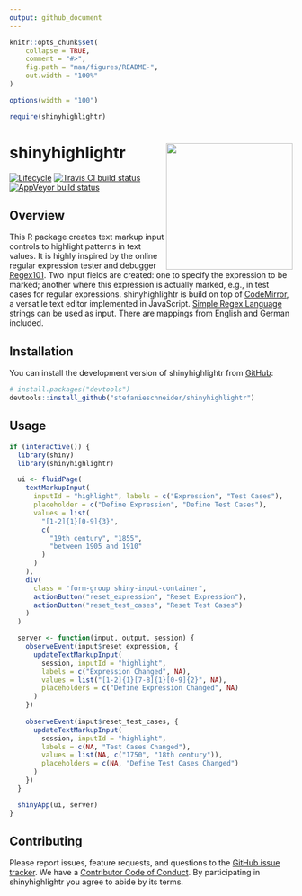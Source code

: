 ```yaml
---
output: github_document
---
```


<!-- README.md is generated from README.Rmd. Please edit that file -->

```r
knitr::opts_chunk$set(
	collapse = TRUE,
	comment = "#>",
	fig.path = "man/figures/README-",
	out.width = "100%"
)

options(width = "100")

require(shinyhighlightr)
```

# shinyhighlightr <img src="man/figures/example.gif" align="right" width="225" />

[![Lifecycle](https://img.shields.io/badge/lifecycle-experimental-orange.svg)](https://www.tidyverse.org/lifecycle/#experimental)
[![Travis CI build status](https://travis-ci.org/stefanieschneider/shinyhighlightr.svg?branch=master)](https://travis-ci.org/stefanieschneider/shinyhighlightr)
[![AppVeyor build status](https://ci.appveyor.com/api/projects/status/github/stefanieschneider/shinyhighlightr?branch=master&svg=true)](https://ci.appveyor.com/project/stefanieschneider/shinyhighlightr)

## Overview

This R package creates text markup input controls to highlight patterns in text values. It is highly inspired by the online regular expression tester and debugger [Regex101](https://regex101.com/). Two input fields are created: one to specify the expression to be marked; another where this expression is actually marked, e.g., in test cases for regular expressions. shinyhighlightr is build on top of [CodeMirror](https://github.com/codemirror/CodeMirror), a versatile text editor implemented in JavaScript. [Simple Regex Language](https://simple-regex.com/) strings can be used as input. There are mappings from English and German included.

## Installation

You can install the development version of shinyhighlightr from [GitHub](https://github.com/stefanieschneider/shinyhighlightr):

``` r
# install.packages("devtools")
devtools::install_github("stefanieschneider/shinyhighlightr")
```

## Usage

```r
if (interactive()) {
  library(shiny)
  library(shinyhighlightr)

  ui <- fluidPage(
    textMarkupInput(
      inputId = "highlight", labels = c("Expression", "Test Cases"),
      placeholder = c("Define Expression", "Define Test Cases"),
      values = list(
        "[1-2]{1}[0-9]{3}", 
        c(
          "19th century", "1855", 
          "between 1905 and 1910"
        )
      )
    ),
    div(
      class = "form-group shiny-input-container",
      actionButton("reset_expression", "Reset Expression"),
      actionButton("reset_test_cases", "Reset Test Cases")
    )
  )

  server <- function(input, output, session) {
    observeEvent(input$reset_expression, {
      updateTextMarkupInput(
        session, inputId = "highlight",
        labels = c("Expression Changed", NA),
        values = list("[1-2]{1}[7-8]{1}[0-9]{2}", NA),
        placeholders = c("Define Expression Changed", NA)
      )
    })
    
    observeEvent(input$reset_test_cases, {
      updateTextMarkupInput(
        session, inputId = "highlight",
        labels = c(NA, "Test Cases Changed"),
        values = list(NA, c("1750", "18th century")),
        placeholders = c(NA, "Define Test Cases Changed")
      )
    })
  }

  shinyApp(ui, server)
}
```

## Contributing

Please report issues, feature requests, and questions to the [GitHub issue tracker](https://github.com/stefanieschneider/shinyhighlightr/issues). We have a [Contributor Code of Conduct](https://github.com/stefanieschneider/shinyhighlightr/blob/master/CODE_OF_CONDUCT.md). By participating in shinyhighlightr you agree to abide by its terms.
